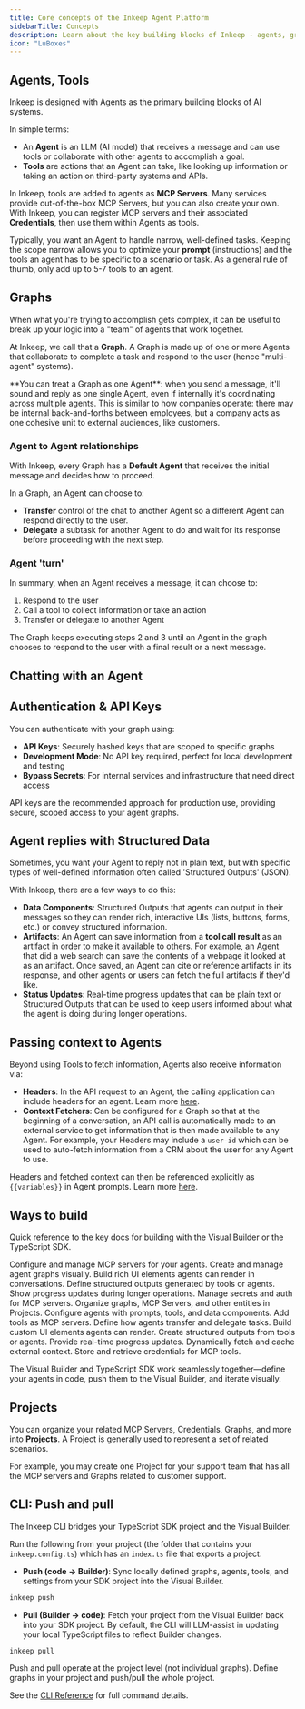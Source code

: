 ```yaml
---
title: Core concepts of the Inkeep Agent Platform
sidebarTitle: Concepts
description: Learn about the key building blocks of Inkeep - agents, graphs, tools, data components, and more.
icon: "LuBoxes"
---
```


## Agents, Tools

Inkeep is designed with Agents as the primary building blocks of AI systems.

In simple terms:
- An **Agent** is an LLM (AI model) that receives a message and can use tools or collaborate with other agents to accomplish a goal.
- **Tools** are actions that an Agent can take, like looking up information or taking an action on third-party systems and APIs.

In Inkeep, tools are added to agents as **MCP Servers**. Many services provide out-of-the-box MCP Servers, but you can also create your own. With Inkeep, you can register MCP servers and their associated **Credentials**, then use them within Agents as tools.

Typically, you want an Agent to handle narrow, well-defined tasks. Keeping the scope narrow allows you to optimize your **prompt** (instructions) and the tools an agent has to be specific to a scenario or task. As a general rule of thumb, only add up to 5-7 tools to an agent.

## Graphs

When what you're trying to accomplish gets complex, it can be useful to break up your logic into a "team" of agents that work together. 

At Inkeep, we call that a **Graph**. A Graph is made up of one or more Agents that collaborate to complete a task and respond to the user (hence "multi-agent" systems).

<Tip>
**You can treat a Graph as one Agent**: when you send a message, it'll sound and reply as one single Agent, even if internally it's coordinating across multiple agents. This is similar to how companies operate: there may be internal back-and-forths between employees, but a company acts as one cohesive unit to external audiences, like customers.
</Tip>

### Agent to Agent relationships

With Inkeep, every Graph has a **Default Agent** that receives the initial message and decides how to proceed. 

In a Graph, an Agent can choose to:
- **Transfer** control of the chat to another Agent so a different Agent can respond directly to the user.
- **Delegate** a subtask for another Agent to do and wait for its response before proceeding with the next step.
 
### Agent 'turn'

In summary, when an Agent receives a message, it can choose to:
1. Respond to the user
2. Call a tool to collect information or take an action 
3. Transfer or delegate to another Agent

The Graph keeps executing steps 2 and 3 until an Agent in the graph chooses to respond to the user with a final result or a next message.

## Chatting with an Agent

<Snippet file="multi-agent-framework/WaysToTalkToAgent.mdx" />

## Authentication & API Keys

You can authenticate with your graph using:

- **API Keys**: Securely hashed keys that are scoped to specific graphs
- **Development Mode**: No API key required, perfect for local development and testing
- **Bypass Secrets**: For internal services and infrastructure that need direct access

API keys are the recommended approach for production use, providing secure, scoped access to your agent graphs.

## Agent replies with Structured Data

Sometimes, you want your Agent to reply not in plain text, but with specific types of well-defined information often called 'Structured Outputs' (JSON).

With Inkeep, there are a few ways to do this:
- **Data Components**: Structured Outputs that agents can output in their messages so they can render rich, interactive UIs (lists, buttons, forms, etc.) or convey structured information.
- **Artifacts**: An Agent can save information from a **tool call result** as an artifact in order to make it available to others. For example, an Agent that did a web search can save the contents of a webpage it looked at as an artifact. Once saved, an Agent can cite or reference artifacts in its response, and other agents or users can fetch the full artifacts if they'd like.
- **Status Updates**: Real-time progress updates that can be plain text or Structured Outputs that can be used to keep users informed about what the agent is doing during longer operations. 

## Passing context to Agents

Beyond using Tools to fetch information, Agents also receive information via:
- **Headers**: In the API request to an Agent, the calling application can include headers for an agent. Learn more [here](/typescript-sdk/headers).
- **Context Fetchers**: Can be configured for a Graph so that at the beginning of a conversation, an API call is automatically made to an external service to get information that is then made available to any Agent. For example, your Headers may include a `user-id` which can be used to auto-fetch information from a CRM about the user for any Agent to use.

Headers and fetched context can then be referenced explicitly as `{{variables}}` in Agent prompts. Learn more [here](/typescript-sdk/headers).

## Ways to build

Quick reference to the key docs for building with the Visual Builder or the TypeScript SDK.

<Tabs>
  <Tab title="Visual Builder">
    <Cards>
      <Card title="MCP Servers" icon="LuServer" href="/visual-builder/mcp-servers">
        Configure and manage MCP servers for your agents.
      </Card>
      <Card title="Graphs" icon="LuSpline" href="/visual-builder/graphs">
        Create and manage agent graphs visually.
      </Card>
      <Card title="Data Components" icon="LuLayoutTemplate" href="/visual-builder/data-components">
        Build rich UI elements agents can render in conversations.
      </Card>
      <Card title="Artifact Components" icon="TbInputSpark" href="/visual-builder/artifact-components">
        Define structured outputs generated by tools or agents.
      </Card>
      <Card title="Status Components" icon="LuClock" href="/visual-builder/status-components">
        Show progress updates during longer operations.
      </Card>
      <Card title="Credentials" icon="LuKey" href="/visual-builder/credentials">
        Manage secrets and auth for MCP servers.
      </Card>
      <Card title="Project Management" icon="LuFolder" href="/visual-builder/project-management">
        Organize graphs, MCP Servers, and other entities in Projects.
      </Card>
    </Cards>
  </Tab>
  <Tab title="TypeScript SDK">
    <Cards>
      <Card title="Agent Settings" icon="LuUser" href="/typescript-sdk/agent-configuration">
        Configure agents with prompts, tools, and data components.
      </Card>
      <Card title="MCP Servers" icon="LuHammer" href="/typescript-sdk/tools-and-mcp-servers">
        Add tools as MCP servers.
      </Card>
      <Card title="Agent Relationships" icon="LuUsers" href="/typescript-sdk/agent-relationships">
        Define how agents transfer and delegate tasks.
      </Card>
      <Card title="Data Components" icon="LuLayoutTemplate" href="/typescript-sdk/data-components">
        Build custom UI elements agents can render.
      </Card>
      <Card title="Artifact Components" icon="TbInputSpark" href="/typescript-sdk/artifact-components">
        Create structured outputs from tools or agents.
      </Card>
      <Card title="Status Updates" icon="LuClock" href="/typescript-sdk/status-updates">
        Provide real-time progress updates.
      </Card>
      <Card title="Context Fetchers" icon="LuCirclePlus" href="/typescript-sdk/context-fetchers">
        Dynamically fetch and cache external context.
      </Card>
      <Card title="Credentials" icon="LuKey" href="/typescript-sdk/credentials">
        Store and retrieve credentials for MCP tools.
      </Card>
    </Cards>
  </Tab>
</Tabs>

The Visual Builder and TypeScript SDK work seamlessly together—define your agents in code, push them to the Visual Builder, and iterate visually.

## Projects

You can organize your related MCP Servers, Credentials, Graphs, and more into **Projects**. A Project is generally used to represent a set of related scenarios. 

For example, you may create one Project for your support team that has all the MCP servers and Graphs related to customer support. 

## CLI: Push and pull

The Inkeep CLI bridges your TypeScript SDK project and the Visual Builder.

Run the following from your project (the folder that contains your `inkeep.config.ts`) which has an `index.ts` file that exports a project.

- **Push (code → Builder)**: Sync locally defined graphs, agents, tools, and settings from your SDK project into the Visual Builder.

```bash
inkeep push
```

- **Pull (Builder → code)**: Fetch your project from the Visual Builder back into your SDK project. By default, the CLI will LLM-assist in updating your local TypeScript files to reflect Builder changes.

```bash
inkeep pull
```

<Note>
Push and pull operate at the project level (not individual graphs). Define graphs in your project and push/pull the whole project.
</Note>

See the [CLI Reference](/typescript-sdk/cli-reference) for full command details.


